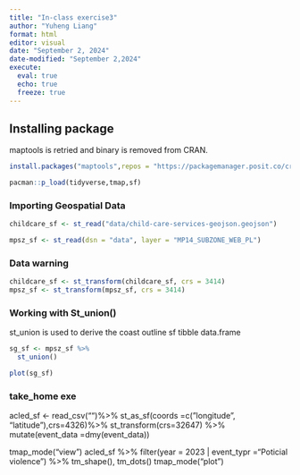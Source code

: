 ```yaml
---
title: "In-class exercise3"
author: "Yuheng Liang"
format: html
editor: visual
date: "September 2, 2024"
date-modified: "September 2,2024"
execute: 
  eval: true
  echo: true
  freeze: true
---
```


## Installing package

maptools is retried and binary is removed from CRAN.

```R
install.packages("maptools",repos = "https://packagemanager.posit.co/cran/2023-10-13")
```

```R
pacman::p_load(tidyverse,tmap,sf)
```

### Importing Geospatial Data

```R
childcare_sf <- st_read("data/child-care-services-geojson.geojson")
```

```R
mpsz_sf <- st_read(dsn = "data", layer = "MP14_SUBZONE_WEB_PL")

```

### Data warning

```R
childcare_sf <- st_transform(childcare_sf, crs = 3414)
mpsz_sf <- st_transform(mpsz_sf, crs = 3414)
```

### Working with St_union()

st_union is used to derive the coast outline sf tibble data.frame

```R
sg_sf <- mpsz_sf %>%
  st_union()
```

```r
plot(sg_sf)
```

### take_home exe

acled_sf \<- read_csv("")%\>% st_as_sf(coords =c("longitude", "latitude"),crs=4326)%\>% st_transform(crs=32647) %\>% mutate(event_data =dmy(event_data))

tmap_mode("view") acled_sf %\>% filter(year = 2023 \| event_typr ="Poticial violence") %\>% tm_shape(), tm_dots() tmap_mode("plot")
